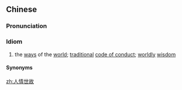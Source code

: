 ==Chinese==
{{zh-forms|type=22}}

===Pronunciation===
{{zh-pron
|m=rénqíngshìgù
|c=jan4 cing4 sai3 gu3
|cat=cy
}}

===Idiom===
{{zh-idiom}}

# the [[way]]s of the [[world]]; [[traditional]] [[code of conduct]]; [[worldly]] [[wisdom]]

====Synonyms====
{{zh-dial}}

[[zh:人情世故]]